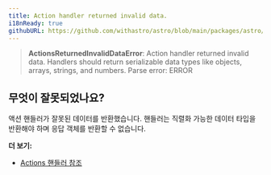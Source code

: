 ```yaml
---
title: Action handler returned invalid data.
i18nReady: true
githubURL: https://github.com/withastro/astro/blob/main/packages/astro/src/core/errors/errors-data.ts
---
```


> **ActionsReturnedInvalidDataError**: Action handler returned invalid data. Handlers should return serializable data types like objects, arrays, strings, and numbers. Parse error: ERROR

## 무엇이 잘못되었나요?
액션 핸들러가 잘못된 데이터를 반환했습니다. 핸들러는 직렬화 가능한 데이터 타입을 반환해야 하며 응답 객체를 반환할 수 없습니다.

**더 보기:**
-  [Actions 핸들러 참조](/ko/reference/api-reference/#핸들러-프로퍼티)


